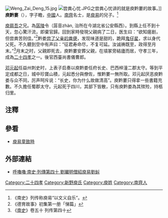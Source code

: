 {{Redirect2|庾黔婁|東周魯國隱士|黔婁}}

[[File:Weng_Zai_Deng_15.jpg|thumb]]
[[File:尝粪心忧.JPG|thumb]]之尝粪心忧讲的就是庾黔婁的故事。]]
'''庾黔婁'''（{{bd|?||?||}}），字子瞻，[[中國|中國]]人。[[南齊|南齊]]名士，是[[庾易|庾易]]的兒子。<ref>《南史》列传称庾易“以文义自乐”。</ref>

[[庾肩吾|庾肩吾]]之兄。為[[孱陵|孱陵]]令（孱音zhàn, 治所在今湖北省公安縣西）。到縣上任不到十天，忽心驚汗流，即棄官歸。回到家時發現父親病了二日，医生曰：“欲知瘥剧，但尝粪苦则佳。”<ref>《德育故事》初集第一册「悌篇」</ref>黔娄[[尝粪示孝|尝了父亲的粪便]]，发现味道是甜的，跪拜[[北極星|鬼仔星]]，求以身代父死。不久聽到空中有声曰：“征君寿命尽，不复可延。汝诚祷既至，政得至月末。”<ref>《[[南史|南史]]》卷五十 列传第四十</ref>月末之时，父親即死去，庾黔婁安葬父親，在墳冢旁結廬而居，守孝三年，成為[[二十四孝|二十四孝]]之一。後官西臺尚書儀曹郎。

[[邓元起|邓元起]]任益州刺史时，上表子启奏以庾黔娄任府长史、巴西梓潼二郡太守。等到平定成都之日，城中珍寶山積，元起悉分與僚佐，惟黔婁一無所取。邓元起厌恶庾黔娄与众不同，厉声呵斥说：“长史，你为什么故做清高”。庾黔婁只得拿一些書籍充數。不久擔任蜀郡太守。元起死于四川，其部下皆散，只有庾黔娄為其殡殓，持柩归里。

==注釋==
<div class="references-small">
<references />
</div>

== 參看 ==
* [[庾易童致時|庾易童致時]]

== 外部連結 ==
* [http://www.hoolulu.com/zh/25shi/13nanshi/t-050.htm 呼嚕嚕·南史·列傳第四十 劉瓛明僧紹庾易劉虯] {{Wayback|url=http://www.hoolulu.com/zh/25shi/13nanshi/t-050.htm |date=20090909011700 }}

{{二十四孝}}

[[Category:二十四孝|Category:二十四孝]]
[[Category:新野庾氏|Category:新野庾氏]]
[[Category:庾姓|Category:庾姓]]
[[Category:南齊人|Category:南齊人]]